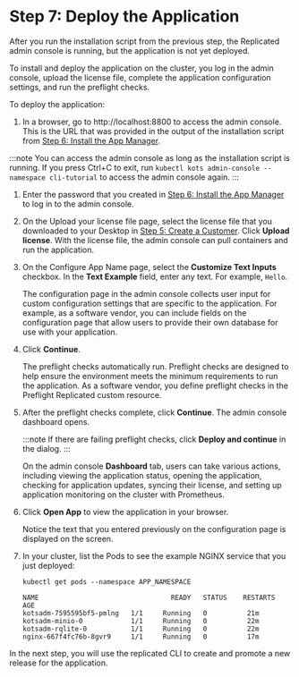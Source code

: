 # Step 7: Deploy the Application

After you run the installation script from the previous step, the Replicated admin console is running, but the application is not yet deployed.

To install and deploy the application on the cluster, you log in the admin console, upload the license file, complete the application configuration settings, and run the preflight checks.

To deploy the application:

1. In a browser, go to http://localhost:8800 to access the admin console. This is the URL that was provided in the output of the installation script from [Step 6: Install the App Manager](tutorial-cli-install-app-manager).

  :::note
  You can access the admin console as long as the installation script is running. If you press Ctrl+C to exit, run `kubectl kots admin-console --namespace cli-tutorial` to access the admin console again.
  :::

1. Enter the password that you created in [Step 6: Install the App Manager](tutorial-cli-install-app-manager) to log in to the admin console.

1. On the Upload your license file page, select the license file that you downloaded to your Desktop in [Step 5: Create a Customer](tutorial-cli-create-customer). Click **Upload license**.
    With the license file, the admin console can pull containers and run the application.

1. On the Configure App Name page, select the **Customize Text Inputs** checkbox. In the **Text Example** field, enter any text. For example, `Hello`.

   The configuration page in the admin console collects user input for custom configuration settings that are specific to the application. For example, as a software vendor, you can include fields on the configuration page that allow users to provide their own database for use with your application.

1. Click **Continue**.

   The preflight checks automatically run. Preflight checks are designed to help ensure the environment meets the minimum requirements to run the application. As a software vendor, you define preflight checks in the Preflight Replicated custom resource.

1. After the preflight checks complete, click **Continue**. The admin console dashboard opens.

   :::note
   If there are failing preflight checks, click **Deploy and continue** in the dialog.
   :::

   On the admin console **Dashboard** tab, users can take various actions, including viewing the application status, opening the application, checking for application updates, syncing their license, and setting up application monitoring on the cluster with Prometheus.

1. Click **Open App** to view the application in your browser.

   Notice the text that you entered previously on the configuration page is displayed on the screen.

1. In your cluster, list the Pods to see the example NGINX service that you just deployed:

    ```
    kubectl get pods --namespace APP_NAMESPACE
    ```

    ```
    NAME                                 READY   STATUS    RESTARTS   AGE
    kotsadm-7595595bf5-pmlng   1/1     Running   0          21m
    kotsadm-minio-0            1/1     Running   0          22m
    kotsadm-rqlite-0           1/1     Running   0          22m
    nginx-667f4fc76b-8gvr9     1/1     Running   0          17m
    ```

In the next step, you will use the replicated CLI to create and promote a new release for the application. 
